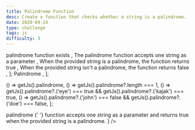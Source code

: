 ```yaml
---
title: Palindrome Function
desc: Create a function that checks whether a string is a palindrome.
date: 2020-09-24
type: challenge
tags: js
difficulty: 3
---
```



  <Text size="small" color="#FAFAFA">
    palindrome function exists
  </Text>,
  <Text size="small" color="#FAFAFA">
    The palindrome function accepts one string as a parameter
  </Text>,
  <Text size="small" color="#FAFAFA">
    When the provided string is a palindrome, the function returns true
  </Text>,
  <Text size="small" color="#FAFAFA">
    When the provided string isn't a palindrome, the function returns false
  </Text>,
];

  <Link size="small" href="https://en.wikipedia.org/wiki/Palindrome">
    Palindrome
  </Link>,
];

  () => getJs().palindrome,
  () => getJs().palindrome?.length === 1,
  () =>
    getJs().palindrome?.('eye') === true &&
    getJs().palindrome?.('kajak') === true,
  () =>
    getJs().palindrome?.('john') === false &&
    getJs().palindrome?.('doe') === false,
];

<Post>
  <CodeEditor
    tasks={tasksListData}
    help={helpListData}
    tabs={tabs}
    tests={tests}
    result={
      <>
        <Text size="preNormal" code>
          palindrome
        </Text>{' '}
        function accepts one string as a parameter and returns true when the
        provided string is a palindrome.
      </>
    }
  />
</Post>
